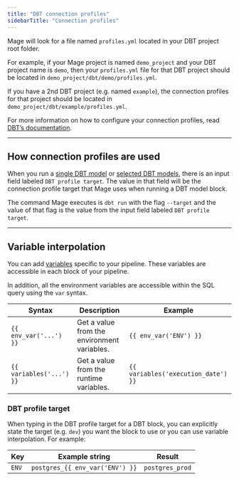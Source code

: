 ```yaml
---
title: "DBT connection profiles"
sidebarTitle: "Connection profiles"
---
```


Mage will look for a file named `profiles.yml` located in your DBT project root
folder.

For example, if your Mage project is named `demo_project` and your DBT project
name is `demo`, then your `profiles.yml` file for that DBT project should be
located in `demo_project/dbt/demo/profiles.yml`.

If you have a 2nd DBT project (e.g. named `example`), the connection profiles
for that project should be located in `demo_project/dbt/example/profiles.yml`.

For more information on how to configure your connection profiles, read
[DBT’s documentation](https://docs.getdbt.com/docs/get-started/connection-profiles).

---

## How connection profiles are used

When you run a [single DBT model](/integrations/run-single-model) or
[selected DBT models](/integrations/run-selected-model), there is an input field labeled
`DBT profile target`. The value in that field will be the connection profile
target that Mage uses when running a DBT model block.

The command Mage executes is `dbt run` with the flag `--target` and the value of
that flag is the value from the input field labeled `DBT profile target`.

---

## Variable interpolation

You can add
[variables](/production/configuring-production-settings/runtime-variable)
specific to your pipeline. These variables are accessible in each block of your
pipeline.

In addition, all the environment variables are accessible within the SQL query
using the `var` syntax.

| Syntax                   | Description                                 | Example                             |
| ------------------------ | ------------------------------------------- | ----------------------------------- |
| `{{ env_var('...') }}`   | Get a value from the environment variables. | `{{ env_var('ENV') }}`              |
| `{{ variables('...') }}` | Get a value from the runtime variables.     | `{{ variables('execution_date') }}` |

### DBT profile target

When typing in the DBT profile target for a DBT block, you can explicitly state
the target (e.g. `dev`) you want the block to use or you can use variable
interpolation. For example:

| Key   | Example string                  | Result          |
| ----- | ------------------------------- | --------------- |
| `ENV` | `postgres_{{ env_var('ENV') }}` | `postgres_prod` |
